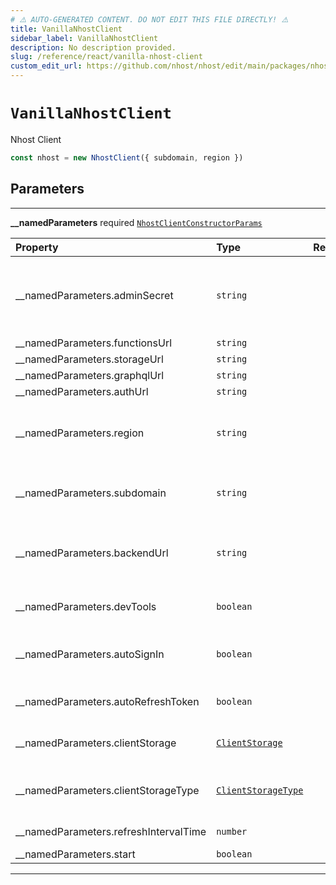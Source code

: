 ```yaml
---
# ⚠️ AUTO-GENERATED CONTENT. DO NOT EDIT THIS FILE DIRECTLY! ⚠️
title: VanillaNhostClient
sidebar_label: VanillaNhostClient
description: No description provided.
slug: /reference/react/vanilla-nhost-client
custom_edit_url: https://github.com/nhost/nhost/edit/main/packages/nhost-js/src/clients/nhost.ts#L10
---
```


# `VanillaNhostClient`

Nhost Client

```ts
const nhost = new NhostClient({ subdomain, region })
```

## Parameters

---

**<span className="parameter-name">\_\_namedParameters</span>** <span className="optional-status">required</span> [`NhostClientConstructorParams`](/reference/docgen/react/types/nhost-client-constructor-params)

| Property                                                                                                            | Type                                                                     | Required | Notes                                                                                                                                    |
| :------------------------------------------------------------------------------------------------------------------ | :----------------------------------------------------------------------- | :------: | :--------------------------------------------------------------------------------------------------------------------------------------- |
| <span className="parameter-name"><span className="light-grey">\_\_namedParameters.</span>adminSecret</span>         | <code>string</code>                                                      |          | When set, the admin secret is sent as a header, `x-hasura-admin-secret`, for all requests to GraphQL, Storage, and Serverless Functions. |
| <span className="parameter-name"><span className="light-grey">\_\_namedParameters.</span>functionsUrl</span>        | <code>string</code>                                                      |          |                                                                                                                                          |
| <span className="parameter-name"><span className="light-grey">\_\_namedParameters.</span>storageUrl</span>          | <code>string</code>                                                      |          |                                                                                                                                          |
| <span className="parameter-name"><span className="light-grey">\_\_namedParameters.</span>graphqlUrl</span>          | <code>string</code>                                                      |          |                                                                                                                                          |
| <span className="parameter-name"><span className="light-grey">\_\_namedParameters.</span>authUrl</span>             | <code>string</code>                                                      |          |                                                                                                                                          |
| <span className="parameter-name"><span className="light-grey">\_\_namedParameters.</span>region</span>              | <code>string</code>                                                      |          | Project region (e.g. `eu-central-1`) Project region is not required during local development (when `subdomain` is `localhost`)           |
| <span className="parameter-name"><span className="light-grey">\_\_namedParameters.</span>subdomain</span>           | <code>string</code>                                                      |          | Project subdomain (e.g. `ieingiwnginwnfnegqwvdqwdwq`) Use `localhost` during local development                                           |
| <span className="parameter-name"><span className="light-grey">\_\_namedParameters.</span>backendUrl</span>          | <code>string</code>                                                      |          | Nhost backend URL Will be deprecated in a future release. Please look at 'subdomain' and 'region' instead.                               |
| <span className="parameter-name"><span className="light-grey">\_\_namedParameters.</span>devTools</span>            | <code>boolean</code>                                                     |          | Activate devTools e.g. the ability to connect to the xstate inspector                                                                    |
| <span className="parameter-name"><span className="light-grey">\_\_namedParameters.</span>autoSignIn</span>          | <code>boolean</code>                                                     |          | When set to true, will parse the url on startup to check if it contains a refresh token to start the session with                        |
| <span className="parameter-name"><span className="light-grey">\_\_namedParameters.</span>autoRefreshToken</span>    | <code>boolean</code>                                                     |          | When set to true, will automatically refresh token before it expires                                                                     |
| <span className="parameter-name"><span className="light-grey">\_\_namedParameters.</span>clientStorage</span>       | [`ClientStorage`](/reference/docgen/react/types/client-storage)          |          | Object where the refresh token will be persisted and read locally.                                                                       |
| <span className="parameter-name"><span className="light-grey">\_\_namedParameters.</span>clientStorageType</span>   | [`ClientStorageType`](/reference/docgen/react/types/client-storage-type) |          | Define a way to get information about the refresh token and its exipration date.                                                         |
| <span className="parameter-name"><span className="light-grey">\_\_namedParameters.</span>refreshIntervalTime</span> | <code>number</code>                                                      |          | Time interval until token refreshes, in seconds                                                                                          |
| <span className="parameter-name"><span className="light-grey">\_\_namedParameters.</span>start</span>               | <code>boolean</code>                                                     |          |                                                                                                                                          |

---
